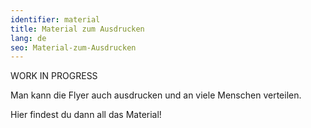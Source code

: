 ```yaml
---
identifier: material
title: Material zum Ausdrucken
lang: de
seo: Material-zum-Ausdrucken
---
```


WORK IN PROGRESS

Man kann die Flyer auch ausdrucken und an viele Menschen verteilen.

Hier findest du dann all das Material!
